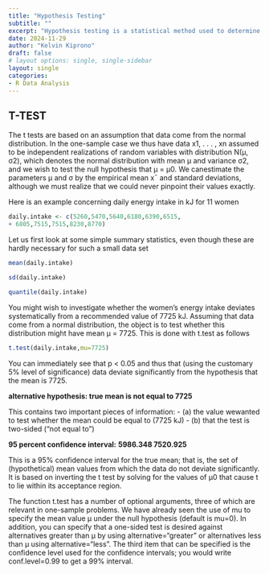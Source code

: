 ```yaml
---
title: "Hypothesis Testing"
subtitle: ""
excerpt: "Hypothesis testing is a statistical method used to determine if there is enough evidence to reject a null hypothesis (H0) in favor of an alternative hypothesis (𝐻𝑎 ). By analyzing sample data, the process involves setting a significance level, calculating a test statistic, and comparing it to a critical value or P-value to make data-driven decisions. Common tests include t-tests, z-tests, and chi-square tests, applied in diverse fields to validate assumptions and drive conclusions."
date: 2024-11-29
author: "Kelvin Kiprono"
draft: false
# layout options: single, single-sidebar
layout: single
categories:
- R Data Analysis
---
```

## T-TEST 

The t tests are based on an assumption that data come from the normal distribution. In the one-sample case we thus have data x1, . . . , xn assumed to be independent realizations of random variables with distribution N(µ, σ2), which denotes the normal distribution with mean µ and variance σ2, and we wish to test the null hypothesis that µ = µ0. We canestimate the parameters µ and σ by the empirical mean x¯ and standard deviations, although we must realize that we could never pinpoint their values exactly.

Here is an example concerning daily energy intake in kJ for 11 women

```r
daily.intake <- c(5260,5470,5640,6180,6390,6515,
+ 6805,7515,7515,8230,8770)
```
Let us first look at some simple summary statistics, even though these are hardly necessary for such a small data set

```r
mean(daily.intake)
```
```r
sd(daily.intake)
```
```r
quantile(daily.intake)
```
You might wish to investigate whether the women’s energy intake deviates systematically from a recommended value of 7725 kJ. Assuming that data come from a normal distribution, the object is to test whether this
distribution might have mean µ = 7725. This is done with t.test as follows
```r
t.test(daily.intake,mu=7725)
```
You can immediately see that p < 0.05 and thus that (using the customary 5% level of significance) data deviate significantly from the hypothesis that the mean is 7725.

**alternative hypothesis: true mean is not equal to 7725**

This contains two important pieces of information:
 - (a) the value wewanted to test whether the mean could be equal to (7725 kJ) 
 - (b) that the test is two-sided (“not equal to”)
 
 **95 percent confidence interval:**
**5986.348 7520.925**

This is a 95% confidence interval for the true mean; that is, the set of (hypothetical) mean values from which the data do not deviate significantly.
It is based on inverting the t test by solving for the values of µ0 that cause t to lie within its acceptance region.

The function t.test has a number of optional arguments, three of which are relevant in one-sample problems. We have already seen the use of mu to specify the mean value µ under the null hypothesis (default is mu=0). In
addition, you can specify that a one-sided test is desired against alternatives greater than µ by using alternative="greater" or alternatives less than µ using alternative="less". The third item that can be specified is the confidence level used for the confidence intervals; you would write conf.level=0.99 to get a 99% interval.
